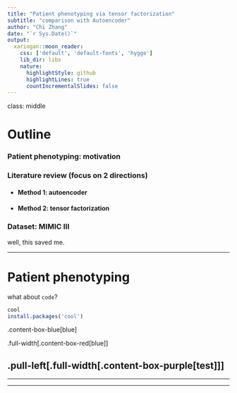 ```yaml
---
title: "Patient phenotyping via tensor factorization"
subtitle: "comparison with Autoencoder"
author: "Chi Zhang"
date: "`r Sys.Date()`"
output:
  xaringan::moon_reader:
    css: ['default', 'default-fonts', 'hygge']
    lib_dir: libs
    nature:
      highlightStyle: github
      highlightLines: true
      countIncrementalSlides: false
---
```





class: middle

# Outline

### Patient phenotyping: motivation
### Literature review (focus on 2 directions)

  - #### Method 1: autoencoder 
  - #### Method 2: tensor factorization
  
### Dataset: MIMIC III 

well, this saved me. 

---

# Patient phenotyping

what about `code`?
```r
cool 
install.packages('cool')
```
.content-box-blue[blue]

.full-width[.content-box-red[blue]]

.pull-left[.full-width[.content-box-purple[test]]]
---





---







---
